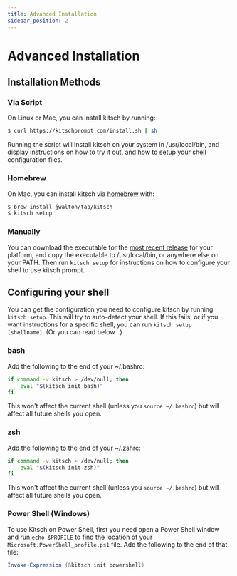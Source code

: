 ```yaml
---
title: Advanced Installation
sidebar_position: 2
---
```


# Advanced Installation

## Installation Methods

### Via Script

On Linux or Mac, you can install kitsch by running:

```sh
$ curl https://kitschprompt.com/install.sh | sh
```

Running the script will install kitsch on your system in /usr/local/bin, and display instructions on how to try it out, and how to setup your shell configuration files.

### Homebrew

On Mac, you can install kitsch via [homebrew](https://brew.sh/) with:

```sh
$ brew install jwalton/tap/kitsch
$ kitsch setup
```

### Manually

You can download the executable for the [most recent release](https://github.com/jwalton/kitsch/releases) for your platform, and copy the executable to /usr/local/bin, or anywhere else on your PATH. Then run `kitsch setup` for instructions on how to configure your shell to use kitsch prompt.

## Configuring your shell

You can get the configuration you need to configure kitsch by running `kitsch setup`. This will try to auto-detect your shell. If this fails, or if you want instructions for a specific shell, you can run `kitsch setup [shellname]`. (Or you can read below...)

### bash

Add the following to the end of your ~/.bashrc:

```sh
if command -v kitsch > /dev/null; then
    eval "$(kitsch init bash)"
fi
```

This won't affect the current shell (unless you `source ~/.bashrc`) but will affect all future shells you open.

### zsh

Add the following to the end of your ~/.zshrc:

```sh
if command -v kitsch > /dev/null; then
    eval "$(kitsch init zsh)"
fi
```

This won't affect the current shell (unless you `source ~/.bashrc`) but will affect all future shells you open.

### Power Shell (Windows)

To use Kitsch on Power Shell, first you need open a Power Shell window and run `echo $PROFILE` to find the location of your `Microsoft.PowerShell_profile.ps1` file. Add the following to the end of that file:

```powershell
Invoke-Expression (&kitsch init powershell)
```
